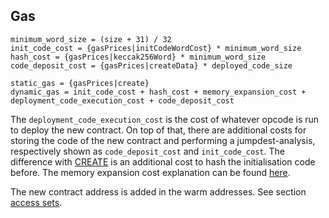 ## Gas

    minimum_word_size = (size + 31) / 32
    init_code_cost = {gasPrices|initCodeWordCost} * minimum_word_size
    hash_cost = {gasPrices|keccak256Word} * minimum_word_size
    code_deposit_cost = {gasPrices|createData} * deployed_code_size

    static_gas = {gasPrices|create}
    dynamic_gas = init_code_cost + hash_cost + memory_expansion_cost + deployment_code_execution_cost + code_deposit_cost

The `deployment_code_execution_cost` is the cost of whatever opcode is run to deploy the new contract.
On top of that, there are additional costs for storing the code of the new contract and performing a jumpdest-analysis, respectively shown as `code_deposit_cost` and `init_code_cost`.
The difference with [CREATE](#F0) is an additional cost to hash the initialisation code before.
The memory expansion cost explanation can be found [here](/about).

The new contract address is added in the warm addresses. See section [access sets](/about).
